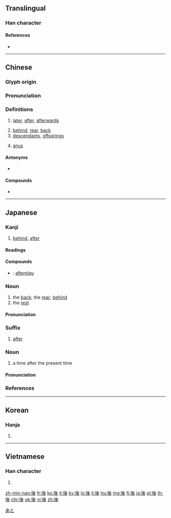 {{also|后}}
==Translingual==
{{stroke order|strokes=9}}

===Han character===
{{Han char|rn=60|rad=彳|as=06|sn=9|four=22247|canj=HOVIE|ids=⿰彳⿱幺夊}}

====References====
* {{Han ref|kx=0366.180|dkj=10098|dj=0688.010|hdz=20822.030|uh=5F8C|ud=24460|bh=ABE1|bd=44001}}

----

==Chinese==
{{zh-forms|s=后}}

===Glyph origin===
{{Han compound|彳|幺|又|ls=ic}}

===Pronunciation===
{{zh-pron
|m=hòu
|c=hau6
|h=pfs=heu
|md=âu/hâiu/hâu
|mn=āu/hō͘
|w=3hheu
|ma=y
|mc=y
|oc=y
|cat=n,adv
}}

===Definitions===
{{zh-hanzi}}

# [[later]], [[after]], [[afterwards]]
#: {{zh-x|以後|after}}
#: {{zh-x|然後|after, afterwards}}
# [[behind]], [[rear]], [[back]]
# [[descendant]]s, [[offspring]]s
#: {{zh-x|無後|to lack male offspring}}
# [[anus]]

====Antonyms====
* {{zh-l|前}}

====Compounds====
{{der-top|Compounds}}
* {{zh-l|後戲|hòuxì|[[afterplay]]}}
{{der-bottom}}

{{zh-cat|Beginning}}

----

==Japanese==

===Kanji===
{{ja-kanji|grade=2|rs=彳06}}

# [[behind]], [[after]]

====Readings====
{{ja-readings
|goon=[[ぐ]] (gu) {{qualifier|non-[[w:Jōyō kanji|Jōyō]] reading}}
|kanon=[[こう]] (kō)
|toon=[[ご]] (go)
|kun=[[おくれる]] ([[後れる]], okureru), [[のち]] ([[nochi]]), [[あと]] ([[ato]]), [[うしろ]] ([[後ろ]], ushiro)}}

====Compounds====
{{der-top|Compounds}}
* {{ja-r|後戯|こうぎ}}: [[afterplay]]
{{der-bottom}}

===Noun===
{{ja-noun|あと}}

# the [[back]]; the [[rear]]; [[behind]]
# the [[rest]]

====Pronunciation====
{{ja-pron|あと|acc=1|acc_ref=SMK2}}

===Suffix===
{{ja-pos|ご|suffix}}

# [[after]]

===Noun===
{{ja-noun|のち}}

# a time after the present time

[[Category:1000 Japanese basic words|あと]]

====Pronunciation====
{{ja-pron|のち|acc=2|acc_ref=SMK2}}

===References===
<references/>

----

==Korean==

===Hanja===
{{ko-hanja|hangeul=[[후]]|eumhun=|mr=hu|y=hwu}}

# {{defn|lang=ko|sort=彳06}}

----

==Vietnamese==

===Han character===
{{vi-hantu|[[hậu]]|rs=彳06}}

# {{defn|lang=vi|sort=彳06}}

[[zh-min-nan:後]]
[[fr:後]]
[[ko:後]]
[[it:後]]
[[ky:後]]
[[lo:後]]
[[li:後]]
[[hu:後]]
[[mg:後]]
[[fj:後]]
[[ja:後]]
[[pl:後]]
[[th:後]]
[[chr:後]]
[[uk:後]]
[[vi:後]]
[[zh:後]]